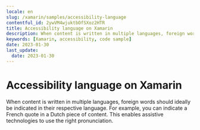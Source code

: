 ```yaml
---
locale: en
slug: /xamarin/samples/accessibility-language
contentful_id: 2ywVM4wjuktbOfSXoz2HTR
title: Accessibility language on Xamarin
description: When content is written in multiple languages, foreign words should ideally be indicated in their respective language.
keywords: [Xamarin, accessibility, code sample]
date: 2023-01-30
last_update:
  date: 2023-01-30
---
```


# Accessibility language on Xamarin

When content is written in multiple languages, foreign words should ideally be indicated in their respective language. For example, you can indicate a French quote in a Dutch piece of content. This enables assistive technologies to use the right pronunciation.

<CodeSample id="accessibility-language" framework="xamarin" locale="en"/>
